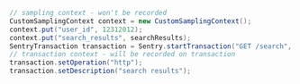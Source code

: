 ```java
// sampling context - won't be recorded
CustomSamplingContext context = new CustomSamplingContext();
context.put("user_id", 12312012);
context.put("search_results", searchResults);
SentryTransaction transaction = Sentry.startTransaction("GET /search", context);
// transaction context - will be recorded on transaction
transaction.setOperation("http");
transaction.setDescription("search results");
```
